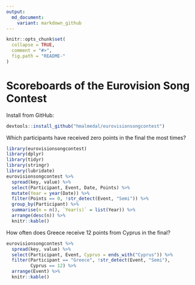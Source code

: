 ```yaml
---
output:
  md_document:
    variant: markdown_github
---
```


<!-- README.md is generated from README.Rmd. Please edit that file -->

```r
knitr::opts_chunk$set(
  collapse = TRUE,
  comment = "#>",
  fig.path = "README-"
)
```

Scoreboards of the Eurovision Song Contest
==========================================

Install from GitHub:

```r
devtools::install_github("hmalmedal/eurovisionsongcontest")
```

Which participants have received zero points in the final the most times?

```r
library(eurovisionsongcontest)
library(dplyr)
library(tidyr)
library(stringr)
library(lubridate)
eurovisionsongcontest %>%
  spread(key, value) %>%
  select(Participant, Event, Date, Points) %>%
  mutate(Year = year(Date)) %>%
  filter(Points == 0, !str_detect(Event, "Semi")) %>%
  group_by(Participant) %>%
  summarise(n = n(), `Year(s)` = list(Year)) %>%
  arrange(desc(n)) %>%
  knitr::kable()
```

How often does Greece receive 12 points from Cyprus in the final?

```r
eurovisionsongcontest %>%
  spread(key, value) %>%
  select(Participant, Event, Cyprus = ends_with("Cyprus")) %>%
  filter(Participant == "Greece", !str_detect(Event, "Semi"),
         Cyprus == 12) %>%
  arrange(Event) %>%
  knitr::kable()
```
